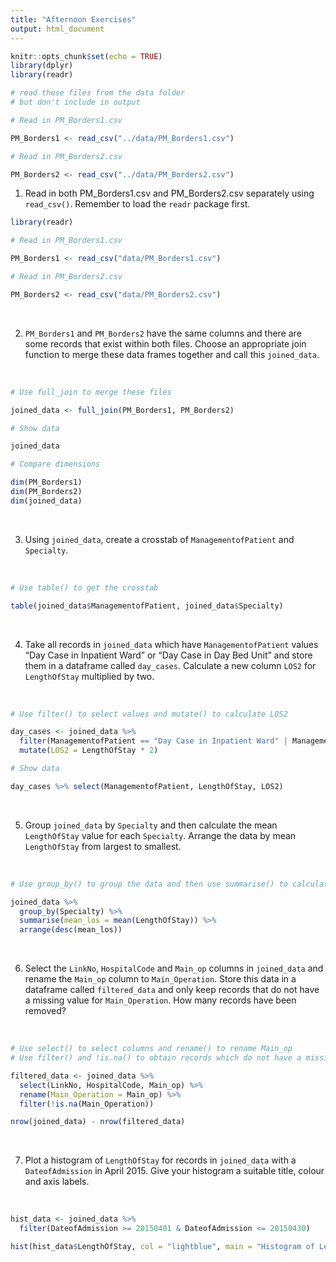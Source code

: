 ```yaml
---
title: "Afternoon Exercises"
output: html_document
---
```


```r
knitr::opts_chunk$set(echo = TRUE)
library(dplyr)
library(readr)

# read these files from the data folder
# but don't include in output 

# Read in PM_Borders1.csv

PM_Borders1 <- read_csv("../data/PM_Borders1.csv")

# Read in PM_Borders2.csv

PM_Borders2 <- read_csv("../data/PM_Borders2.csv")
```

1. Read in both PM_Borders1.csv and PM_Borders2.csv separately using `read_csv()`. Remember to load the `readr` package first.
<br>

```r
library(readr)

# Read in PM_Borders1.csv

PM_Borders1 <- read_csv("data/PM_Borders1.csv")

# Read in PM_Borders2.csv

PM_Borders2 <- read_csv("data/PM_Borders2.csv")
```

<br>

2. `PM_Borders1` and `PM_Borders2` have the same columns and there are some records that exist within both files. Choose an appropriate join function to merge these data frames together and call this `joined_data`. 

<br>

```r
# Use full_join to merge these files

joined_data <- full_join(PM_Borders1, PM_Borders2)

# Show data

joined_data

# Compare dimensions

dim(PM_Borders1)
dim(PM_Borders2)
dim(joined_data)
```

<br>

3. Using `joined_data`, create a crosstab of `ManagementofPatient` and `Specialty`.

<br>

```r
# Use table() to get the crosstab

table(joined_data$ManagementofPatient, joined_data$Specialty)
```

<br>

4. Take all records in `joined_data` which have `ManagementofPatient` values "Day Case in Inpatient Ward" or "Day Case in Day Bed Unit" and store them in a dataframe called `day_cases`. Calculate a new column `LOS2` for `LengthOfStay` multiplied by two.

<br>

```r
# Use filter() to select values and mutate() to calculate LOS2

day_cases <- joined_data %>% 
  filter(ManagementofPatient == "Day Case in Inpatient Ward" | ManagementofPatient == "Day Case in Day Bed Unit") %>% 
  mutate(LOS2 = LengthOfStay * 2)

# Show data

day_cases %>% select(ManagementofPatient, LengthOfStay, LOS2)
```

<br>

5. Group `joined_data` by `Specialty` and then calculate the mean `LengthOfStay` value for each `Specialty`. Arrange the data by mean `LengthOfStay` from largest to smallest. 

<br>

```r
# Use group_by() to group the data and then use summarise() to calculate the mean length of stay. Use arrange() to sort the data

joined_data %>% 
  group_by(Specialty) %>% 
  summarise(mean_los = mean(LengthOfStay)) %>% 
  arrange(desc(mean_los))
```

<br>

6. Select the `LinkNo`, `HospitalCode` and `Main_op` columns in `joined_data` and rename the `Main_op` column to `Main_Operation`. Store this data in a dataframe called `filtered_data` and only keep records that do not have a missing value for `Main_Operation`. How many records have been removed?

<br>

```r
# Use select() to select columns and rename() to rename Main_op
# Use filter() and !is.na() to obtain records which do not have a missing value

filtered_data <- joined_data %>% 
  select(LinkNo, HospitalCode, Main_op) %>% 
  rename(Main_Operation = Main_op) %>% 
  filter(!is.na(Main_Operation))

nrow(joined_data) - nrow(filtered_data)
```

<br>

7. Plot a histogram of `LengthOfStay` for records in `joined_data` with a `DateofAdmission` in April 2015. Give your histogram a suitable title, colour and axis labels.

<br>

```r
hist_data <- joined_data %>%
  filter(DateofAdmission >= 20150401 & DateofAdmission <= 20150430)

hist(hist_data$LengthOfStay, col = "lightblue", main = "Histogram of Length of Stay for April 2015", xlab = "Length of Stay", ylab = "Frequency")
```

